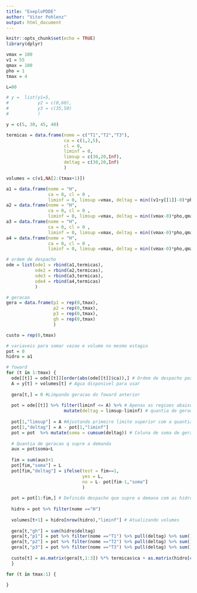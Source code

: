 ```yaml
---
title: "ExeploPDDE"
author: "Vitor Pohlenz"
output: html_document
---
```


```r
knitr::opts_chunk$set(echo = TRUE)
library(dplyr)
```


```r
vmax = 100
v1 = 55
qmax = 100
pho = 1
tmax = 4

L=80

# y =  list(y1=5,
#           y2 = c(0,60),
#           y3 = c(35,50)
#           )

y = c(5, 30, 45, 40)

termicas = data.frame(nome = c("T1","T2","T3"),
                      ca = c(1,2,5),
                      cl = 0,
                      liminf = 0,
                      limsup = c(30,20,Inf),
                      deltag = c(30,20,Inf)
                      )

volumes = c(v1,NA[2:(tmax+1)])

a1 = data.frame(nome = "H", 
                ca = 0, cl = 0 , 
                liminf = 0, limsup =vmax, deltag = min((v1+y[[1]]-0)*pho,qmax*pho) )
a2 = data.frame(nome = "H", 
                ca = 0, cl = 0 , 
                liminf = 0, limsup =vmax, deltag = min((vmax-0)*pho,qmax*pho) )
a3 = data.frame(nome = "H", 
                ca = 0, cl = 0 , 
                liminf = 0, limsup =vmax, deltag = min((vmax-0)*pho,qmax*pho) )
a4 = data.frame(nome = "H", 
                ca = 0, cl = 0 , 
                liminf = 0, limsup =vmax, deltag = min((vmax-0)*pho,qmax*pho) )

# ordem de despacho
ode = list(ode1 = rbind(a1,termicas),
           ode2 = rbind(a2,termicas),
           ode3 = rbind(a3,termicas),
           ode4 = rbind(a4,termicas)
           )

# geracao
gera = data.frame(p1 = rep(0,tmax), 
                  p2 = rep(0,tmax), 
                  p3 = rep(0,tmax), 
                  gh = rep(0,tmax)
                  )

custo = rep(0,tmax)

# variaveis para somar vazao e volume no mesmo estagio
pot = 0
hidro = a1
```

```r
# foward
for (t in 1:tmax) {
  ode[[t]] = ode[[t]][order(abs(ode[[t]]$ca)),] # Ordem de despacho por merito
  A = y[t] + volumes[t] # Agua disponivel para usar
  
  gera[t,] = 0 #Limpando geracao do foward anterior
  
  pot = ode[[t]] %>% filter(liminf <= A) %>% # Apenas as regioes abaixo da quantia de agua disponivel
                      mutate(deltag = limsup-liminf) # quantia de geracao
  
  pot[1,"limsup"] = A #Ajustando primeiro limite superior com a quantia de agua
  pot[1,"deltag"] = A - pot[1,"liminf"] 
  pot = pot  %>% mutate(soma = cumsum(deltag)) # Coluna de soma de geracoes
  
  # Quantia de geracao q supre a demanda
  aux = pot$soma<L 
  
  fim = sum(aux)+1
  pot[fim,"soma"] = L
  pot[fim,"deltag"] = ifelse(test = fim==1, 
                             yes = L,
                             no = L- pot[fim-1,"soma"]
                             )
    
  pot = pot[1:fim,] # Definido despacho que supre a demana com as hidros segmentadas
  
  hidro = pot %>% filter(nome =="H")
  
  volumes[t+1] = hidro[nrow(hidro),"liminf"] # Atualizando volumes
  
  gera[t,"gh"] = sum(hidro$deltag)
  gera[t,"p1"] = pot %>% filter(nome =="T1") %>% pull(deltag) %>% sum()
  gera[t,"p2"] = pot %>% filter(nome =="T2") %>% pull(deltag) %>% sum()
  gera[t,"p3"] = pot %>% filter(nome =="T3") %>% pull(deltag) %>% sum()
  
  custo[t] = as.matrix(gera[t,1:3]) %*% termicas$ca + as.matrix(hidro[c("ca","cl")]) %*% c(1,volumes[t+1])
  }
```

```r
for (t in tmax:1) {
  
}

```

